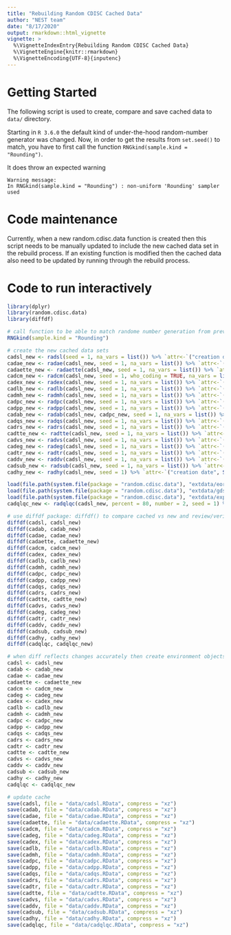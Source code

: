 ```yaml
---
title: "Rebuilding Random CDISC Cached Data"
author: "NEST team"
date: "8/17/2020"
output: rmarkdown::html_vignette
vignette: >
  %\VignetteIndexEntry{Rebuilding Random CDISC Cached Data}
  %\VignetteEngine{knitr::rmarkdown}
  %\VignetteEncoding{UTF-8}{inputenc}
---
```


# Getting Started

The following script is used to create, compare and save cached data to `data/` directory.

Starting in `R 3.6.0` the default kind of under-the-hood random-number generator was changed.
Now, in order to get the results from `set.seed()` to match, you have to first call the
function `RNGkind(sample.kind = "Rounding")`.

It does throw an expected warning

```
Warning message:
In RNGkind(sample.kind = "Rounding") : non-uniform 'Rounding' sampler used
```

# Code maintenance

Currently, when a new random.cdisc.data function is created then this script needs to be manually updated to include the new cached data set in the rebuild process. If an existing function is modified then the cached data also need to be updated by running through the rebuild process.

# Code to run interactively

```r
library(dplyr)
library(random.cdisc.data)
library(diffdf)

# call function to be able to match randome number generation from previous R versions
RNGkind(sample.kind = "Rounding")

# create the new cached data sets
cadsl_new <- radsl(seed = 1, na_vars = list()) %>% `attr<-`("creation date", Sys.Date())
cadae_new <- radae(cadsl_new, seed = 1, na_vars = list()) %>% `attr<-`("creation date", Sys.Date())
cadaette_new <- radaette(cadsl_new, seed = 1, na_vars = list()) %>% `attr<-`("creation date", Sys.Date())
cadcm_new <- radcm(cadsl_new, seed = 1, who_coding = TRUE, na_vars = list()) %>% `attr<-`("creation date", Sys.Date())
cadex_new <- radex(cadsl_new, seed = 1, na_vars = list()) %>% `attr<-`("creation date", Sys.Date())
cadlb_new <- radlb(cadsl_new, seed = 1, na_vars = list()) %>% `attr<-`("creation date", Sys.Date())
cadmh_new <- radmh(cadsl_new, seed = 1, na_vars = list()) %>% `attr<-`("creation date", Sys.Date())
cadpc_new <- radpc(cadsl_new, seed = 1, na_vars = list()) %>% `attr<-`("creation date", Sys.Date())
cadpp_new <- radpp(cadsl_new, seed = 1, na_vars = list()) %>% `attr<-`("creation date", Sys.Date())
cadab_new <- radab(cadsl_new, cadpc_new, seed = 1, na_vars = list()) %>% `attr<-`("creation date", Sys.Date())
cadqs_new <- radqs(cadsl_new, seed = 1, na_vars = list()) %>% `attr<-`("creation date", Sys.Date())
cadrs_new <- radrs(cadsl_new, seed = 1, na_vars = list()) %>% `attr<-`("creation date", Sys.Date())
cadtte_new <- radtte(cadsl_new, seed = 1, na_vars = list()) %>% `attr<-`("creation date", Sys.Date())
cadvs_new <- radvs(cadsl_new, seed = 1, na_vars = list()) %>% `attr<-`("creation date", Sys.Date())
cadeg_new <- radeg(cadsl_new, seed = 1, na_vars = list()) %>% `attr<-`("creation date", Sys.Date())
cadtr_new <- radtr(cadsl_new, seed = 1, na_vars = list()) %>% `attr<-`("creation date", Sys.Date())
caddv_new <- raddv(cadsl_new, seed = 1, na_vars = list()) %>% `attr<-`("creation date", Sys.Date())
cadsub_new <- radsub(cadsl_new, seed = 1, na_vars = list()) %>% `attr<-`("creation date", Sys.Date())
cadhy_new <- radhy(cadsl_new, seed = 1) %>% `attr<-`("creation date", Sys.Date())

load(file.path(system.file(package = "random.cdisc.data"), "extdata/eortc_qlq_c30.rda"))
load(file.path(system.file(package = "random.cdisc.data"), "extdata/gdsr_param_adqlqc.rda"))
load(file.path(system.file(package = "random.cdisc.data"), "extdata/expect.rda"))
cadqlqc_new <- radqlqc(cadsl_new, percent = 80, number = 2, seed = 1) %>% `attr<-`("creation date", Sys.Date())

# use diffdf package: diffdf() to compare cached vs new and review/verify differences
diffdf(cadsl, cadsl_new)
diffdf(cadab, cadab_new)
diffdf(cadae, cadae_new)
diffdf(cadaette, cadaette_new)
diffdf(cadcm, cadcm_new)
diffdf(cadex, cadex_new)
diffdf(cadlb, cadlb_new)
diffdf(cadmh, cadmh_new)
diffdf(cadpc, cadpc_new)
diffdf(cadpp, cadpp_new)
diffdf(cadqs, cadqs_new)
diffdf(cadrs, cadrs_new)
diffdf(cadtte, cadtte_new)
diffdf(cadvs, cadvs_new)
diffdf(cadeg, cadeg_new)
diffdf(cadtr, cadtr_new)
diffdf(caddv, caddv_new)
diffdf(cadsub, cadsub_new)
diffdf(cadhy, cadhy_new)
diffdf(cadqlqc, cadqlqc_new)

# when diff reflects changes accurately then create environment objects to save out to cache
cadsl <- cadsl_new
cadab <- cadab_new
cadae <- cadae_new
cadaette <- cadaette_new
cadcm <- cadcm_new
cadeg <- cadeg_new
cadex <- cadex_new
cadlb <- cadlb_new
cadmh <- cadmh_new
cadpc <- cadpc_new
cadpp <- cadpp_new
cadqs <- cadqs_new
cadrs <- cadrs_new
cadtr <- cadtr_new
cadtte <- cadtte_new
cadvs <- cadvs_new
caddv <- caddv_new
cadsub <- cadsub_new
cadhy <- cadhy_new
cadqlqc <- cadqlqc_new

# update cache
save(cadsl, file = "data/cadsl.RData", compress = "xz")
save(cadab, file = "data/cadab.RData", compress = "xz")
save(cadae, file = "data/cadae.RData", compress = "xz")
save(cadaette, file = "data/cadaette.RData", compress = "xz")
save(cadcm, file = "data/cadcm.RData", compress = "xz")
save(cadeg, file = "data/cadeg.RData", compress = "xz")
save(cadex, file = "data/cadex.RData", compress = "xz")
save(cadlb, file = "data/cadlb.RData", compress = "xz")
save(cadmh, file = "data/cadmh.RData", compress = "xz")
save(cadpc, file = "data/cadpc.RData", compress = "xz")
save(cadpp, file = "data/cadpp.RData", compress = "xz")
save(cadqs, file = "data/cadqs.RData", compress = "xz")
save(cadrs, file = "data/cadrs.RData", compress = "xz")
save(cadtr, file = "data/cadtr.RData", compress = "xz")
save(cadtte, file = "data/cadtte.RData", compress = "xz")
save(cadvs, file = "data/cadvs.RData", compress = "xz")
save(caddv, file = "data/caddv.RData", compress = "xz")
save(cadsub, file = "data/cadsub.RData", compress = "xz")
save(cadhy, file = "data/cadhy.RData", compress = "xz")
save(cadqlqc, file = "data/cadqlqc.RData", compress = "xz")
```
